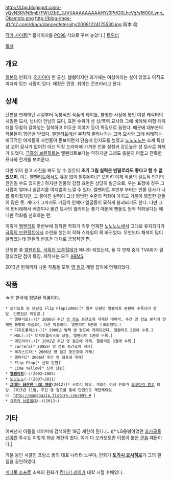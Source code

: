 http://3.bp.blogspot.com/-yQvN3RVNBmE/TWUZbE_2JVI/AAAAAAAAAHY/0PtfG0LhcVg/s1600/Lynn_Okamoto.png
http://blog-imgs-41.fc2.com/d/a/n/danceofeternity/20081224175530.jpg
岡本 倫

[http://www.okamoto.tv/ 작가 사이트][* 홈페이지를 [[PC98]] 식으로 꾸며 놓았다.]
[https://twitter.com/okamotolynn 트위터]

[[목차]]

== 개요 ==

[[일본]]의 만화가. [[와카야마]] 현 출신. '''남성'''이지만 과거에는 여성이라는 설이 있었고 아직도 여자라 믿는 사람이 있다. 애칭은 린땅. 취미는 건프라라고 한다. 

== 상세 ==
단편을 연재하던 시절부터 독창적인 작품의 타이틀, 불행한 사정에 놓인 여성 캐릭터의 치밀한 묘사, 남녀의 만남의 묘미, 표현 수위가 센 성/폭력 묘사와 그에 비례해 미형 캐릭터를 무참히 갈아넣는 질척하고 어두운 이야기 등이 특징으로 꼽힌다. 때문에 대부분의 작품들이 19금을 받았다. [[엘펜리트]]에선 무참히 썰려나가는 고어 묘사와 그에 비례하는 비극적인 여캐들의 사연들이 돋보이면서 단숨에 인지도를 높였고 [[노노노노]]는 소재 특성상 고어 묘사가 없어진 대신 막장 드라마에 가까운 인물 설정과 강도높은 성 묘사로 화제가 되었다. [[극흑의 브륀힐트]]는 엘펜리트보다는 약하지만 그래도 충분히 어둡고 잔혹한 묘사와 전개를 보여준다.

다만 위의 원고 사진을 봐도 알 수 있듯이 '''초기 그림 실력은 빈말로라도 좋다고 할 수 없었으며''', 이는 [[엘펜리트]]에서도 유감 없이 발휘된다.[* 오히려 이게 작품의 컬트적 인기의 원인일 수도 있지만.] 하지만 인물의 감정 표현은 상당히 발군으로, 우는 표정에 경우 그 사람이 얼마나 슬픈지를 여지없이 느낄 수 있다. 엘펜리트 후반부 부터는 인물 묘사가 나름 좋아졌지만, 그 좋아진 실력이 그냥 평범한 수준의 작화여 가지고 기분이 복잡한 팬들이 많은 듯. 게다가 그마저도 가끔씩 인체나 얼굴등이 묘하게 붕괴되기도 한다. 다만 그에 반비례해서 배경이나 물건 묘사의 퀄리티는 좋기 때문에 팬들도 원작 작화보다는 애니판 작화를 선호하는 편.

이렇게 [[엘펜리트]] 후반부에 정착한 작화가 직후 연재한 [[노노노노]]에서 그대로 유지되다가 [[극흑의 브륀힐트]]에서 수련을 했는지 작화 스타일이 확 바뀌었다. 무엇보다 채색이 많이 달라졌는데 팬들의 반응은 대체로 긍정적인 편.

단행본 중 [[엘펜리트]], [[극흑의 브룬힐데]]가 애니화 되었는데, 둘 다 연재 중에 TVA화가 결정되었단 점이 특징. 제작사는 모두 [[ARMS]].

2013년 현재까지 나온 작품들 모두 [[영 점프]] 계열 잡지에 연재되었다.
== 작품 ==

☆은 한국에 정발된 작품이다.

 * 오카모토 린 단편집 Flip Flap(2008)[* 일부 단편만 엘펜리트 본편에 수록되어 정발, 단편집은 미정발.]
   * 엘펜리트(☆)[* 2000년 주간 [[영 점프]] 증간호에 게재된 데뷔작, 주간 영 점프 본지에 연재된 동명의 작품과는 다른 작품이다. 엘펜리트 5권에 수록되었다.] 
   * 디지토폴리스(☆)[* 2000년 별책 영 점프에 게재되었다. 엘펜리트 2권에 수록.]
   * MOL(☆)[* 디지토폴리스와 상동, 엘펜리트 1권에 수록.]
   * 메모리아(☆)[* 2002년 주간 영 점프에 게재. 엘펜리트 3권에 수록.]
   * carrera[* 2005년 영 점프 증간호에 게재]
   * 레지스트라[* 2006년 영 점프 증간호에 게재]
   * 앨마지[* 2006년 주간 영 점프에 게재]
   * Flip Flap[* 신작 단편]
   * Lime Yellow[* 신작 단편]
 * '''[[엘펜리트]]'''(☆)(2002~2005)
 * [[노노노노]](☆)(2007~2011)
 * '''[[그대는 음란한 나의 여왕]]'''(2012)[* 스토리 담당. 작화는 여성 만화가 [[요코야리 멩고]] 담당. 2013년 11월, 주간 영 점프를 통해 단편으로 재연재되었다. [[http://manggazip.tistory.com/699 #]] ]
 * [[극흑의 브룬힐데]](☆)(2012~)

== 기타 ==

어째선지 이름을 네이버에 검색하면 19금 제한이 된다.(...)[* LG용병이었던 [[오카모토 신야]]란 투수도 이렇게 19금 제한이 떴다. 이게 다 오카모토란 이름이 붙은 [[콘돔]] 때문이다.]

거물 동인 서클인 프랑스 빵의 대표 나리타 노부야, 만화가 '''[[토가시 요시히로]]'''가 그의 팬 임을 공언하였다.

[[미나토 소프트]] 소속의 원화가 [[칸나기 레이]]가 대학 시절 후배였다.
